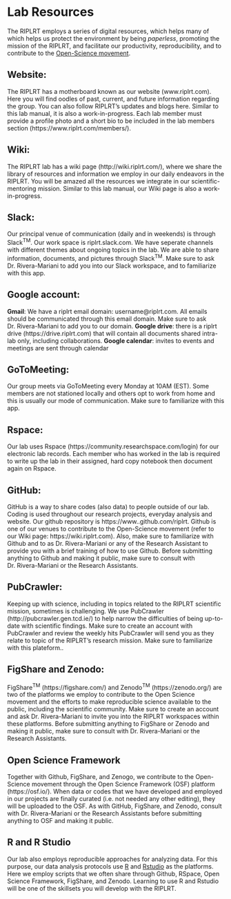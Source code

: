 # Lab Resources

The RIPLRT employs a series of digital resources, which helps many of which helps us protect the environment by being *paperless*, promoting the mission of the RIPLRT, and facilitate our productivity, reproducibility, and to contribute to the [Open-Science movement](http://www.unesco.org/new/en/communication-and-information/portals-and-platforms/goap/open-science-movement/).  

## Website: 
The RIPLRT has a motherboard known as our website (www.riplrt.com). Here you will find oodles of past, current, and future information regarding the group. You can also follow RIPLRT’s updates and blogs here. Similar to this lab  manual, it is also a work-in-progress. Each lab member must provide a profile photo and a short bio to be included in the lab members section (https://www.riplrt.com/members/).

## Wiki:
The RIPLRT lab has a wiki page (http://wiki.riplrt.com/), where we share the library of resources and information we employ in our daily endeavors in the RIPLRT. You will be amazed all the resources we integrate in our scientific-mentoring mission. Similar to this lab manual, our Wiki page is also a work-in-progress.

## Slack: 
Our principal venue of communication (daily and in weekends) is through Slack^TM^. Our work space is riplrt.slack.com. We have seperate channels with different themes about ongoing topics in the lab. We are able to share information, documents, and pictures through Slack^TM^. Make sure to ask Dr. Rivera-Mariani to add you into our Slack workspace, and to familiarize with this app. 

## Google account:
**Gmail**: We have a riplrt email domain: username@riplrt.com. All emails should be communicated through this email domain. Make sure to ask Dr. Rivera-Mariani to add you to our domain. **Google drive**: there is a riplrt drive (https://drive.riplrt.com) that will contain all documents shared intra-lab only, including collaborations. **Google calendar**: invites to events and meetings are sent through calendar  
 
## GoToMeeting: 
Our group meets via GoToMeeting every Monday at 10AM (EST). Some members are not stationed locally and others opt to work from home and this is usually our mode of communication. Make sure to familiarize with this app.

## Rspace: 
Our lab uses Rspace (https://community.researchspace.com/login) for our electronic lab records. Each member who has worked in the lab is required to write up the lab in their assigned, hard copy notebook then document again on Rspace.

## GitHub:
GitHub is a way to share codes (also data) to people outside of our lab. Coding is used throughout our research projects, everyday analysis and website. Our github repository is https://www..github.com/riplrt. Github is one of our venues to contribute to the Open-Science movement (refer to our Wiki page: https://wiki.riplrt.com). Also, make sure to familiarize with Github and to as Dr. Rivera-Mariani or any of the Research Assistant to provide you with a brief training of how to use Github. Before submitting anything to Github and making it public, make sure to consult with Dr. Rivera-Mariani or the Research Assistants. 
 
## PubCrawler: 
Keeping up with science, including in topics related to the RIPLRT scientific mission, sometimes is challenging. We use PubCrawler (http://pubcrawler.gen.tcd.ie/) to help narrow the difficulties of being up-to-date with scientific findings. Make sure to create an account with PubCrawler and review the weekly hits PubCrawler will send you as they relate to topic of the RIPLRT’s research mission.  Make sure to familiarize with this  plateform..

## FigShare and Zenodo:
FigShare^TM^ (https://figshare.com/) and Zenodo^TM^ (https://zenodo.org/) are two of the platforms we employ to contribute to the Open Science movement and the efforts to make reproducible science available to the public, including the scientific community. Make sure to create an account and ask Dr. Rivera-Mariani to invite you into the RIPLRT workspaces within these platforms. Before submitting anything to FigShare or Zenodo and making it public, make sure to consult with Dr. Rivera-Mariani or the Research Assistants. 

## Open Science Framework
Together with Github, FigShare, and Zenogo, we contribute to the Open-Science movement through the Open Science Framework (OSF) platform (https://osf.io/). When data or codes that we have developed and employed in our projects are finally curated (i.e. not needed any other editing), they will be uploaded to the OSF. As with GitHub, FigShare, and Zenodo, consult with Dr. Rivera-Mariani or the Research Assistants before submitting anything to OSF and making it public.

## R and R Studio
Our lab also employs reproducible approaches for analyzing data. For this purpose, our data analysis protocols use [R](https://www.r-project.org/) and [Rstudio](https://www.rstudio.com/) as the platforms. Here we employ scripts that we often share through Github, RSpace, Open Science Framework, FigShare, and Zenodo. Learning to use R and Rstudio will be one of the skillsets you will develop with the RIPLRT. 